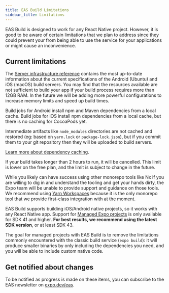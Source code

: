 ```yaml
---
title: EAS Build Limitations
sidebar_title: Limitations
---
```



EAS Build is designed to work for any React Native project. However, it is good to be aware of certain limitations that we plan to address since they could prevent your from being able to use the service for your applications or might cause an inconvenience.

## Current limitations

<Collapsible summary="Fixed memory and CPU limits on build worker servers">

The [Server infrastructure reference](/infrastructure) contains the most up-to-date information about the current specifications of the Android (Ubuntu) and iOS (macOS) build servers. You may find that the resources available are not sufficient to build your app if your build process requires more than 12GB RAM. In the future we will be adding more powerful configurations to increase memory limits and speed up build times.

</Collapsible>

<Collapsible summary="Limited dependency caching">

Build jobs for Android install npm and Maven dependencies from a local cache. Build jobs for iOS install npm dependencies from a local cache, but there is no caching for CocoaPods yet.

Intermediate artifacts like `node_modules` directories are not cached and restored (eg: based on `yarn.lock` or `package-lock.json`), but if you commit them to your git repository then they will be uploaded to build servers.

[Learn more about dependency caching](./caching.mdx).

</Collapsible>

<Collapsible summary="Maximum build duration of 2 hours">

If your build takes longer than 2 hours to run, it will be cancelled. This limit is lower on the free plan, and the limit is subject to change in the future.

</Collapsible>

<Collapsible summary="Yarn Workspaces is recommended for monorepos; official guidance for others is limited.">

While you likely can have success using other monorepo tools like Nx if you are willing to dig in and understand the tooling and get your hands dirty, the Expo team will be unable to provide support and guidance on those tools. We recommend using [Yarn Workspaces](https://yarnpkg.com/en/docs/workspaces) because it is the only monorepo tool that we provide first-class integration with at the moment.

</Collapsible>

<Collapsible summary="Managed workflow projects on SDK 40 and below are not supported.">

EAS Build supports building iOS/Android native projects, so it works with any React Native app. Support for [Managed Expo projects](/introduction/managed-vs-bare.mdx) is only available for SDK 41 and higher. **For best results, we recommend using the latest SDK version**, or at least SDK 43.

The goal for managed projects with EAS Build is to remove the limitations commonly encountered with the classic build service (`expo build`): it will produce smaller binaries by only including the dependencies you need, and you will be able to include custom native code.

</Collapsible>

## Get notified about changes

To be notified as progress is made on these items, you can subscribe to the EAS newsletter on [expo.dev/eas](https://expo.dev/eas).
